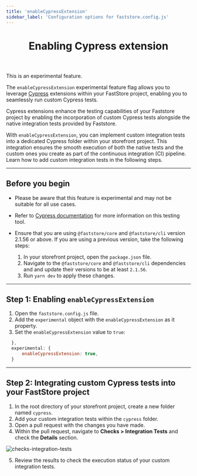 ```yaml
---
title: 'enableCypressExtension'
sidebar_label: 'Configuration options for faststore.config.js'
---
```



<header>

# Enabling Cypress extension

</header>

<Callout type="warning" emoji="⚠️">
  This is an experimental feature.
</Callout>

The `enableCypressExtension` experimental feature flag allows you to leverage [Cypress](https://www.cypress.io/) extensions within your FastStore project, enabling you to seamlessly run custom Cypress tests.

Cypress extensions enhance the testing capabilities of your Faststore project by enabling the incorporation of custom Cypress tests alongside the native integration tests provided by Faststore.

With `enableCypressExtension`, you can implement custom integration tests into a dedicated Cypress folder within your storefront project. This integration ensures the smooth execution of both the native tests and the custom ones you create as part of the continuous integration (CI) pipeline.
Learn how to add custom integration tests in the following steps.

---

## Before you begin

- Please be aware that this feature is experimental and may not be suitable for all use cases.

- Refer to [Cypress documentation](https://docs.cypress.io/guides/overview/why-cypress) for more information on this testing tool.

- Ensure that you are using `@faststore/core` and `@faststore/cli` version 2.1.56 or above. If you are using a previous version, take the following steps:
  1. In your storefront project, open the `package.json` file.
  2. Navigate to the `@faststore/core` and `@faststore/cli` dependencies and and update their versions to be at least `2.1.56`.
  3. Run `yarn dev` to apply these changes.


---

## Step 1: Enabling `enableCypressExtension`

1. Open the `faststore.config.js` file.
2. Add the `experimental` object with the `enableCypressExtension` as it property.
3. Set the `enableCypressExtension` value to `true`:

```js filename="faststore.config.js" {2-4}
  },
  experimental: {
      enableCypressExtension: true,
  }
```

---

## Step 2: Integrating custom Cypress tests into your FastStore project

1. In the root directory of your storefront project, create a new folder named `cypress`.
2. Add your custom integration tests within the `cypress` folder. 
3. Open a pull request with the changes you have made.
4. Within the pull request, navigate to **Checks > Integration Tests** and check the **Details** section.

![checks-integration-tests](https://vtexhelp.vtexassets.com/assets/docs/src/custom-test-checks___583ac9b78e43ebdafde93a735a47d61b.png)

5. Review the results to check the execution status of your custom integration tests.

